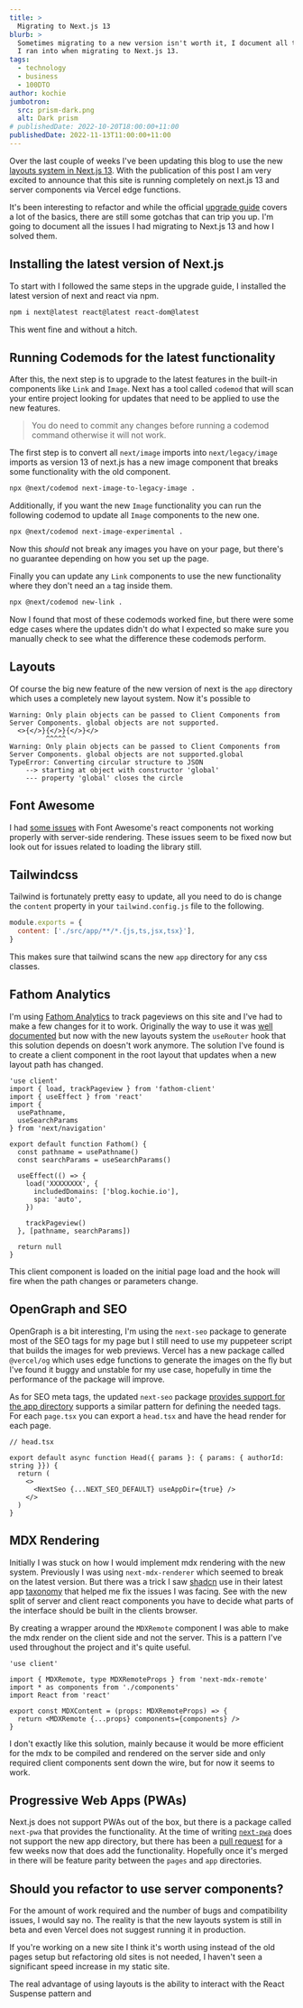```yaml
---
title: >
  Migrating to Next.js 13
blurb: >
  Sometimes migrating to a new version isn't worth it, I document all the issues
  I ran into when migrating to Next.js 13.
tags:
  - technology
  - business
  - 100DTO
author: kochie
jumbotron:
  src: prism-dark.png
  alt: Dark prism
# publishedDate: 2022-10-20T18:00:00+11:00
publishedDate: 2022-11-13T11:00:00+11:00
---
```


Over the last couple of weeks I've been updating this blog to use the new
[layouts system in Next.js 13](https://beta.nextjs.org/docs/routing/fundamentals).
With the publication of this post I am very excited to announce that this site
is running completely on next.js 13 and server components via Vercel edge
functions.

It's been interesting to refactor and while the official
[upgrade guide](https://beta.nextjs.org/docs/upgrade-guide) covers a lot of the
basics, there are still some gotchas that can trip you up. I'm going to document
all the issues I had migrating to Next.js 13 and how I solved them.

## Installing the latest version of Next.js

To start with I followed the same steps in the upgrade guide, I installed the
latest version of next and react via npm.

```bash
npm i next@latest react@latest react-dom@latest
```

This went fine and without a hitch.

## Running Codemods for the latest functionality

After this, the next step is to upgrade to the latest features in the built-in
components like `Link` and `Image`. Next has a tool called `codemod` that will
scan your entire project looking for updates that need to be applied to use the
new features.

> You do need to commit any changes before running a codemod command otherwise
> it will not work.

The first step is to convert all `next/image` imports into `next/legacy/image`
imports as version 13 of next.js has a new image component that breaks some
functionality with the old component.

```bash
npx @next/codemod next-image-to-legacy-image .
```

Additionally, if you want the new `Image` functionality you can run the
following codemod to update all `Image` components to the new one.

```bash
npx @next/codemod next-image-experimental .
```

Now this _should_ not break any images you have on your page, but there's no
guarantee depending on how you set up the page.

Finally you can update any `Link` components to use the new functionality where
they don't need an `a` tag inside them.

```bash
npx @next/codemod new-link .
```

Now I found that most of these codemods worked fine, but there were some edge
cases where the updates didn't do what I expected so make sure you manually
check to see what the difference these codemods perform.

## Layouts

Of course the big new feature of the new version of next is the `app` directory
which uses a completely new layout system. Now it's possible to

```
Warning: Only plain objects can be passed to Client Components from Server Components. global objects are not supported.
  <>{</>}{</>}{</>}</>
         ^^^^^
Warning: Only plain objects can be passed to Client Components from Server Components. global objects are not supported.global
TypeError: Converting circular structure to JSON
    --> starting at object with constructor 'global'
    --- property 'global' closes the circle

```

## Font Awesome

I had [some issues](https://github.com/FortAwesome/Font-Awesome/issues/19193)
with Font Awesome's react components not working properly with server-side
rendering. These issues seem to be fixed now but look out for issues related to
loading the library still.

## Tailwindcss

Tailwind is fortunately pretty easy to update, all you need to do is change the
`content` property in your `tailwind.config.js` file to the following.

```js
module.exports = {
  content: ['./src/app/**/*.{js,ts,jsx,tsx}'],
}
```

This makes sure that tailwind scans the new `app` directory for any css classes.

## Fathom Analytics

I'm using [Fathom Analytics](https://usefathom.com/) to track pageviews on this
site and I've had to make a few changes for it to work. Originally the way to
use it was
[well documented](https://vercel.com/guides/deploying-nextjs-using-fathom-analytics-with-vercel)
but now with the new layouts system the `useRouter` hook that this solution
depends on doesn't work anymore. The solution I've found is to create a client
component in the root layout that updates when a new layout path has changed.

```tsx{}[LineNumbers]
'use client'
import { load, trackPageview } from 'fathom-client'
import { useEffect } from 'react'
import {
  usePathname,
  useSearchParams
} from 'next/navigation'

export default function Fathom() {
  const pathname = usePathname()
  const searchParams = useSearchParams()

  useEffect(() => {
    load('XXXXXXXX', {
      includedDomains: ['blog.kochie.io'],
      spa: 'auto',
    })

    trackPageview()
  }, [pathname, searchParams])

  return null
}
```

This client component is loaded on the initial page load and the hook will fire
when the path changes or parameters change.

## OpenGraph and SEO

OpenGraph is a bit interesting, I'm using the `next-seo` package to generate
most of the SEO tags for my page but I still need to use my puppeteer script
that builds the images for web previews. Vercel has a new package called
`@vercel/og` which uses edge functions to generate the images on the fly but
I've found it buggy and unstable for my use case, hopefully in time the
performance of the package will improve.

As for SEO meta tags, the updated `next-seo` package
[provides support for the app directory](https://github.com/garmeeh/next-seo/blob/master/APP_DIRECTORY.md)
supports a similar pattern for defining the needed tags. For each `page.tsx` you
can export a `head.tsx` and have the head render for each page.

```tsx{}[LineNumbers]
// head.tsx

export default async function Head({ params }: { params: { authorId: string }}) {
  return (
    <>
      <NextSeo {...NEXT_SEO_DEFAULT} useAppDir={true} />
    </>
  )
}
```

## MDX Rendering

Initially I was stuck on how I would implement mdx rendering with the new
system. Previously I was using `next-mdx-renderer` which seemed to break on the
latest version. But there was a trick I saw [shadcn](https://twitter.com/shadcn)
use in their latest app [taxonomy](https://github.com/shadcn/taxonomy) that
helped me fix the issues I was facing. See with the new split of server and
client react components you have to decide what parts of the interface should be
built in the clients browser.

By creating a wrapper around the `MDXRemote` component I was able to make the
mdx render on the client side and not the server. This is a pattern I've used
throughout the project and it's quite useful.

```tsx
'use client'

import { MDXRemote, type MDXRemoteProps } from 'next-mdx-remote'
import * as components from './components'
import React from 'react'

export const MDXContent = (props: MDXRemoteProps) => {
  return <MDXRemote {...props} components={components} />
}
```

I don't exactly like this solution, mainly because it would be more efficient
for the mdx to be compiled and rendered on the server side and only required
client components sent down the wire, but for now it seems to work.

## Progressive Web Apps (PWAs)

Next.js does not support PWAs out of the box, but there is a package called
`next-pwa` that provides the functionality. At the time of writing
[`next-pwa`](https://www.npmjs.com/package/next-pwa) does not support the new
app directory, but there has been a
[pull request](https://github.com/shadowwalker/next-pwa/pull/427) for a few
weeks now that does add the functionality. Hopefully once it's merged in there
will be feature parity between the `pages` and `app` directories.

## Should you refactor to use server components?

For the amount of work required and the number of bugs and compatibility issues,
I would say no. The reality is that the new layouts system is still in beta and
even Vercel does not suggest running it in production.

If you're working on a new site I think it's worth using instead of the old
pages setup but refactoring old sites is not needed, I haven't seen a
significant speed increase in my static site.

The real advantage of using layouts is the ability to interact with the React
Suspense pattern and
